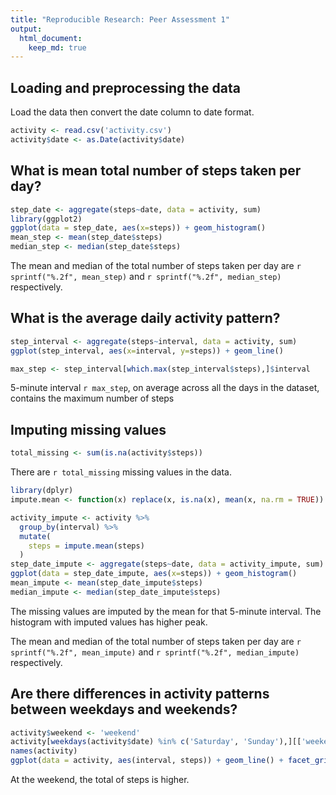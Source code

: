 ```yaml
---
title: "Reproducible Research: Peer Assessment 1"
output: 
  html_document:
    keep_md: true
---
```



## Loading and preprocessing the data
Load the data then convert the date column to date format.
```r
activity <- read.csv('activity.csv')
activity$date <- as.Date(activity$date)
```


## What is mean total number of steps taken per day?
```r
step_date <- aggregate(steps~date, data = activity, sum)
library(ggplot2)
ggplot(data = step_date, aes(x=steps)) + geom_histogram()
mean_step <- mean(step_date$steps)
median_step <- median(step_date$steps)
```
The mean and median of the total number of steps taken per day are `r sprintf("%.2f", mean_step)` and `r sprintf("%.2f", median_step)` respectively.

## What is the average daily activity pattern?
```r
step_interval <- aggregate(steps~interval, data = activity, sum)
ggplot(step_interval, aes(x=interval, y=steps)) + geom_line()

max_step <- step_interval[which.max(step_interval$steps),]$interval
```
5-minute interval `r max_step`, on average across all the days in the dataset, contains the maximum number of steps

## Imputing missing values
```r
total_missing <- sum(is.na(activity$steps))
```
There are `r total_missing` missing values in the data.
```r
library(dplyr)
impute.mean <- function(x) replace(x, is.na(x), mean(x, na.rm = TRUE))

activity_impute <- activity %>%
  group_by(interval) %>%
  mutate(
    steps = impute.mean(steps)  
  )
step_date_impute <- aggregate(steps~date, data = activity_impute, sum)
ggplot(data = step_date_impute, aes(x=steps)) + geom_histogram()
mean_impute <- mean(step_date_impute$steps)
median_impute <- median(step_date_impute$steps)
```
The missing values are imputed by the mean for that 5-minute interval. The histogram with imputed values has higher peak. 

The mean and median of the total number of steps taken per day are `r sprintf("%.2f", mean_impute)` and `r sprintf("%.2f", median_impute)` respectively.

## Are there differences in activity patterns between weekdays and weekends?
```r
activity$weekend <- 'weekend'
activity[weekdays(activity$date) %in% c('Saturday', 'Sunday'),][['weekend']] <- 'weekday'
names(activity)
ggplot(data = activity, aes(interval, steps)) + geom_line() + facet_grid(weekend~.)
```

At the weekend, the total of steps is higher.